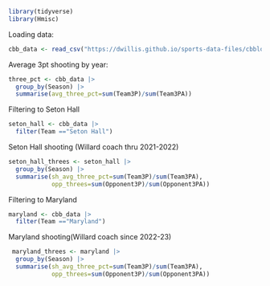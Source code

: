 ```r
library(tidyverse)
library(Hmisc)
```

Loading data:
```r
cbb_data <- read_csv("https://dwillis.github.io/sports-data-files/cbblogs1524.csv")

```
Average 3pt shooting by year:
```r
three_pct <- cbb_data |>
  group_by(Season) |>
  summarise(avg_three_pct=sum(Team3P)/sum(Team3PA))
```

Filtering to Seton Hall
```r
seton_hall <- cbb_data |>
  filter(Team =="Seton Hall")
```
Seton Hall shooting (Willard coach thru 2021-2022)
```r
seton_hall_threes <- seton_hall |>
  group_by(Season) |>
  summarise(sh_avg_three_pct=sum(Team3P)/sum(Team3PA),
            opp_threes=sum(Opponent3P)/sum(Opponent3PA))
```
Filtering to Maryland
```r
maryland <- cbb_data |>
  filter(Team =="Maryland")
```
Maryland shooting(Willard coach since 2022-23)
```r
 maryland_threes <- maryland |>
  group_by(Season) |>
  summarise(sh_avg_three_pct=sum(Team3P)/sum(Team3PA),
            opp_threes=sum(Opponent3P)/sum(Opponent3PA))
```


